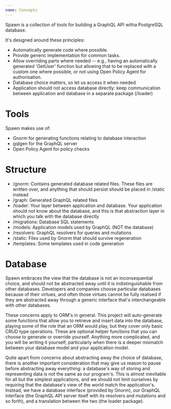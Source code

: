 ```yaml
---
name: Concepts
---
```


Spawn is a collection of tools for building a GraphQL API witha PostgreSQL database.

It's designed around these principles:

* Automatically generate code where possible.
* Provide generic implementation for common tasks.
* Allow overriding parts where needed -- e.g., having an automatically generated 'GetUser' function but allowing that to be replaced with a custom one where possible, or not using Open Policy Agent for authorisation.
* Database choice matters, so let us access it when needed
* Application should not access database directly: keep communication between application and database in a separate package (/loader)

# Tools

Spawn makes use of:

* Gnorm for generating functions relating to database interaction
* gqlgen for the GraphQL server
* Open Policy Agent for policy checks

# Structure

* /gnorm: Contains generated database related files.  These files are written over, and anything that should persist should be placed in /static instead
* /graph: Generated GraphQL related files
* /loader: Your layer between application and database.  Your application should not know about the database, and this is that abstraction layer in which you talk with the database directly
* /migrations: Database SQL statements
* /models: Application models used by GraphQL (NOT the database)
* /resolvers: GraphQL resolvers for queries and mutations
* /static: Files used by Gnorm that should survive regeneration
* /templates: Some templates used in code generation

# Database

Spawn embraces the view that the database is not an inconsequential choice, and should not be abstracted away until it is indistinguishable from other databases.  Developers and companies choose particular databases because of their virtues, and often those virtues cannot be fully realised if they are abstracted away through a generic interface that's interchangeable with other databases.

These concerns apply to ORM's in general.  This project will auto-generate some functions that allow you to retrieve and insert data into the database, playing some of the role that an ORM would play, but they cover only basic CRUD type operations.  These are optional helper functions that you can choose to generate or override yourself.  Anything more complicated, and you will be writing it yourself, particularly when there is a deeper mismatch between your database model and your application model.

Quite apart from concerns about abstracting away the choice of database, there is another important consideration that may give us reason to pause before abstracting away everything: a database's way of storing and representing data is not the same as our program's.  This is almost inevitable for all but the simplest applications, and we should not limit ourselves by requiring that the database's view of the world match the application's.  Instead, we have a database interface (provided by Gnorm), our GraphQL interface (the GraphQL API server itself with its resolvers and mutations and so forth), and a translation between the two (the loader package).
